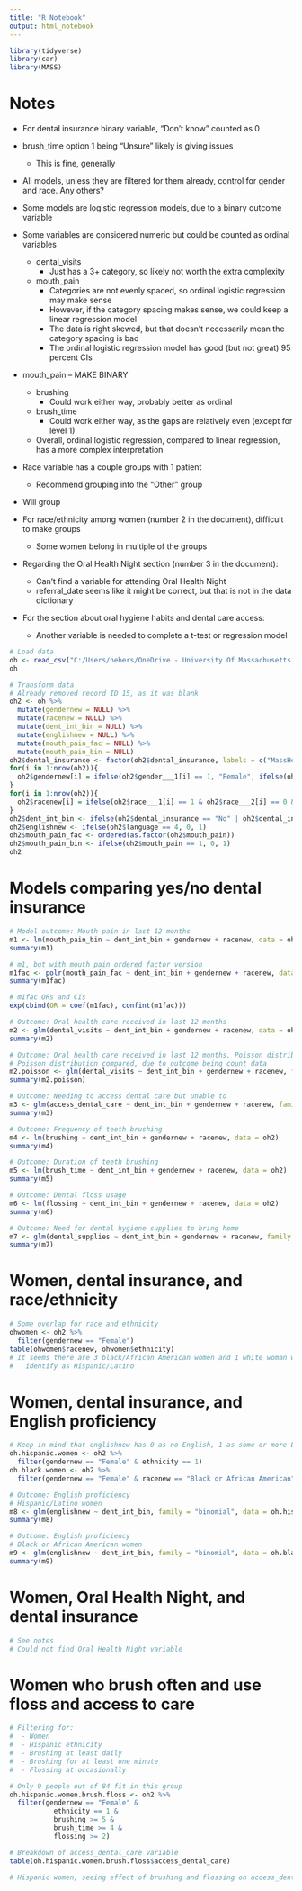 ```yaml
---
title: "R Notebook"
output: html_notebook
---
```


```r
library(tidyverse)
library(car)
library(MASS)
```

# Notes

- For dental insurance binary variable, "Don't know" counted as 0

- brush_time option 1 being "Unsure" likely is giving issues
  - This is fine, generally

- All models, unless they are filtered for them already, control for gender and race. Any others?

- Some models are logistic regression models, due to a binary outcome variable

- Some variables are considered numeric but could be counted as ordinal variables
  - dental_visits
    - Just has a 3+ category, so likely not worth the extra complexity
  - mouth_pain
    - Categories are not evenly spaced, so ordinal logistic regression may make sense
    - However, if the category spacing makes sense, we could keep a linear regression model
    - The data is right skewed, but that doesn't necessarily mean the category spacing is bad
    - The ordinal logistic regression model has good (but not great) 95 percent CIs
- mouth_pain -- MAKE BINARY
  - brushing
    - Could work either way, probably better as ordinal
  - brush_time
    - Could work either way, as the gaps are relatively even (except for level 1)
  - Overall, ordinal logistic regression, compared to linear regression, has a more complex interpretation

- Race variable has a couple groups with 1 patient
  - Recommend grouping into the "Other" group
- Will group

- For race/ethnicity among women (number 2 in the document), difficult to make groups
  - Some women belong in multiple of the groups

- Regarding the Oral Health Night section (number 3 in the document): 
  - Can't find a variable for attending Oral Health Night
  - referral_date seems like it might be correct, but that is not in the data dictionary

- For the section about oral hygiene habits and dental care access:
  - Another variable is needed to complete a t-test or regression model

```r
# Load data
oh <- read_csv("C:/Users/hebers/OneDrive - University Of Massachusetts Medical School/Documents/UMass Projects/OH-QI-Pajak/WFCCOralHealthSurvey_DATA_2024-07-18_1356_SH.csv")
oh
```

```r
# Transform data
# Already removed record ID 15, as it was blank
oh2 <- oh %>% 
  mutate(gendernew = NULL) %>% 
  mutate(racenew = NULL) %>% 
  mutate(dent_int_bin = NULL) %>% 
  mutate(englishnew = NULL) %>% 
  mutate(mouth_pain_fac = NULL) %>% 
  mutate(mouth_pain_bin = NULL)
oh2$dental_insurance <- factor(oh2$dental_insurance, labels = c("MassHealth", "Private", "Other", "Don't know", "No"))
for(i in 1:nrow(oh2)){
  oh2$gendernew[i] = ifelse(oh2$gender___1[i] == 1, "Female", ifelse(oh2$gender___2[i] == 1, "Male", ifelse(oh2$gender___3[i] == 1, "Trans female", ifelse(oh2$gender___4[i] == 1, "Trans male", ifelse(oh2$gender___5[i] == 1, "Non-binary", ifelse(oh2$gender___6[i] == 1, "Gender fluid", ifelse(oh2$gender___7[i] == 1, "Prefer not to answer", ifelse(oh2$gender___8[i] == 1, "Other", NA))))))))
}
for(i in 1:nrow(oh2)){
  oh2$racenew[i] = ifelse(oh2$race___1[i] == 1 & oh2$race___2[i] == 0 & oh2$race___3[i] == 0 & oh2$race___4[i] == 0 & oh2$race___5[i] == 0 & oh2$race___6[i] == 0 & oh2$race___7[i] == 0, "American Indian or Alaska Native", ifelse(oh2$race___1[i] == 0 & oh2$race___2[i] == 1 & oh2$race___3[i] == 0 & oh2$race___4[i] == 0 & oh2$race___5[i] == 0 & oh2$race___6[i] == 0 & oh2$race___7[i] == 0, "Asian", ifelse(oh2$race___1[i] == 0 & oh2$race___2[i] == 0 & oh2$race___3[i] == 1 & oh2$race___4[i] == 0 & oh2$race___5[i] == 0 & oh2$race___6[i] == 0 & oh2$race___7[i] == 0, "Black or African American", ifelse(oh2$race___1[i] == 0 & oh2$race___2[i] == 0 & oh2$race___3[i] == 0 & oh2$race___4[i] == 1 & oh2$race___5[i] == 0 & oh2$race___6[i] == 0 & oh2$race___7[i] == 0, "Native Hawaiian or Other Pacific Islander", ifelse(oh2$race___1[i] == 0 & oh2$race___2[i] == 0 & oh2$race___3[i] == 0 & oh2$race___4[i] == 0 & oh2$race___5[i] == 1 & oh2$race___6[i] == 0 & oh2$race___7[i] == 0, "White", ifelse(oh2$race___1[i] == 0 & oh2$race___2[i] == 0 & oh2$race___3[i] == 0 & oh2$race___4[i] == 0 & oh2$race___5[i] == 0 & oh2$race___6[i] == 1 & oh2$race___7[i] == 0, "Prefer not to answer", ifelse(oh2$race___1[i] == 0 & oh2$race___2[i] == 0 & oh2$race___3[i] == 0 & oh2$race___4[i] == 0 & oh2$race___5[i] == 0 & oh2$race___6[i] == 0 & oh2$race___7[i] == 1, "Other", ifelse(oh2$race___1[i] == 0 & oh2$race___2[i] == 0 & oh2$race___3[i] == 0 & oh2$race___4[i] == 0 & oh2$race___5[i] == 0 & oh2$race___6[i] == 0 & oh2$race___7[i] == 0, NA, "Multiracial"))))))))
}
oh2$dent_int_bin <- ifelse(oh2$dental_insurance == "No" | oh2$dental_insurance == "Don't know", 0, 1)
oh2$englishnew <- ifelse(oh2$language == 4, 0, 1)
oh2$mouth_pain_fac <- ordered(as.factor(oh2$mouth_pain))
oh2$mouth_pain_bin <- ifelse(oh2$mouth_pain == 1, 0, 1)
oh2
```

# Models comparing yes/no dental insurance

```r
# Model outcome: Mouth pain in last 12 months
m1 <- lm(mouth_pain_bin ~ dent_int_bin + gendernew + racenew, data = oh2)
summary(m1)
```

```r
# m1, but with mouth_pain ordered factor version
m1fac <- polr(mouth_pain_fac ~ dent_int_bin + gendernew + racenew, data = oh2, Hess = TRUE)
summary(m1fac)
```

```r
# m1fac ORs and CIs
exp(cbind(OR = coef(m1fac), confint(m1fac)))
```

```r
# Outcome: Oral health care received in last 12 months
m2 <- glm(dental_visits ~ dent_int_bin + gendernew + racenew, data = oh2)
summary(m2)
```
```r
# Outcome: Oral health care received in last 12 months, Poisson distribution
# Poisson distribution compared, due to outcome being count data
m2.poisson <- glm(dental_visits ~ dent_int_bin + gendernew + racenew, family = "poisson", data = oh2)
summary(m2.poisson)
```

```r
# Outcome: Needing to access dental care but unable to
m3 <- glm(access_dental_care ~ dent_int_bin + gendernew + racenew, family = "binomial", data = oh2)
summary(m3)
```

```r
# Outcome: Frequency of teeth brushing
m4 <- lm(brushing ~ dent_int_bin + gendernew + racenew, data = oh2)
summary(m4)
```

```r
# Outcome: Duration of teeth brushing
m5 <- lm(brush_time ~ dent_int_bin + gendernew + racenew, data = oh2)
summary(m5)
```

```r
# Outcome: Dental floss usage
m6 <- lm(flossing ~ dent_int_bin + gendernew + racenew, data = oh2)
summary(m6)
```

```r
# Outcome: Need for dental hygiene supplies to bring home
m7 <- glm(dental_supplies ~ dent_int_bin + gendernew + racenew, family = "binomial", data = oh2)
summary(m7)
```

# Women, dental insurance, and race/ethnicity

```r
# Some overlap for race and ethnicity
ohwomen <- oh2 %>% 
  filter(gendernew == "Female")
table(ohwomen$racenew, ohwomen$ethnicity)
# It seems there are 3 black/African American women and 1 white woman who also
#   identify as Hispanic/Latino
```

# Women, dental insurance, and English proficiency

```r
# Keep in mind that englishnew has 0 as no English, 1 as some or more English
oh.hispanic.women <- oh2 %>% 
  filter(gendernew == "Female" & ethnicity == 1)
oh.black.women <- oh2 %>% 
  filter(gendernew == "Female" & racenew == "Black or African American")
```

```r
# Outcome: English proficiency
# Hispanic/Latino women
m8 <- glm(englishnew ~ dent_int_bin, family = "binomial", data = oh.hispanic.women)
summary(m8)
```

```r
# Outcome: English proficiency
# Black or African American women
m9 <- glm(englishnew ~ dent_int_bin, family = "binomial", data = oh.black.women)
summary(m9)
```

# Women, Oral Health Night, and dental insurance

```r
# See notes
# Could not find Oral Health Night variable
```

# Women who brush often and use floss and access to care

```r
# Filtering for: 
#  - Women
#  - Hispanic ethnicity
#  - Brushing at least daily
#  - Brushing for at least one minute
#  - Flossing at occasionally

# Only 9 people out of 84 fit in this group
oh.hispanic.women.brush.floss <- oh2 %>% 
  filter(gendernew == "Female" & 
           ethnicity == 1 & 
           brushing >= 5 & 
           brush_time >= 4 & 
           flossing >= 2)
```

```r
# Breakdown of access_dental_care variable
table(oh.hispanic.women.brush.floss$access_dental_care)
```

```r
# Hispanic women, seeing effect of brushing and flossing on access_dental_care

```

